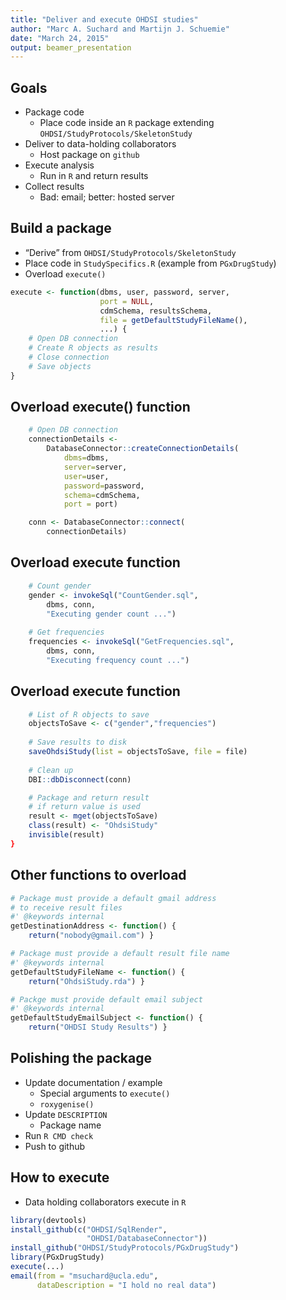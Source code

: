 ```yaml
---
title: "Deliver and execute OHDSI studies"
author: "Marc A. Suchard and Martijn J. Schuemie"
date: "March 24, 2015"
output: beamer_presentation
---
```


## Goals

- Package code
    - Place code inside an `R` package extending `OHDSI/StudyProtocols/SkeletonStudy`
- Deliver to data-holding collaborators
    - Host package on `github`
- Execute analysis
    - Run in `R` and return results
- Collect results
    - Bad: email; better: hosted server

## Build a package

- "Derive" from `OHDSI/StudyProtocols/SkeletonStudy`
- Place code in `StudySpecifics.R` (example from `PGxDrugStudy`)
- Overload `execute()`

```r
execute <- function(dbms, user, password, server, 
                    port = NULL,
                    cdmSchema, resultsSchema, 
    				file = getDefaultStudyFileName(),
                    ...) {    
    # Open DB connection
    # Create R objects as results
    # Close connection
    # Save objects
}
```

## Overload execute() function

```r
    # Open DB connection
    connectionDetails <- 
        DatabaseConnector::createConnectionDetails(
            dbms=dbms, 
            server=server, 
            user=user, 
            password=password, 
            schema=cdmSchema, 
            port = port)    

    conn <- DatabaseConnector::connect(
        connectionDetails)
```

## Overload execute function

```r
    # Count gender
    gender <- invokeSql("CountGender.sql", 
        dbms, conn, 
        "Executing gender count ...")    
    
    # Get frequencies
    frequencies <- invokeSql("GetFrequencies.sql", 
        dbms, conn, 
        "Executing frequency count ...")
```

## Overload execute function

```r
    # List of R objects to save
    objectsToSave <- c("gender","frequencies")
    
    # Save results to disk
    saveOhdsiStudy(list = objectsToSave, file = file)
            
    # Clean up
    DBI::dbDisconnect(conn)    

    # Package and return result 
    # if return value is used	
    result <- mget(objectsToSave)
    class(result) <- "OhdsiStudy"
    invisible(result)
}
```

## Other functions to overload

```r
# Package must provide a default gmail address 
# to receive result files
#' @keywords internal
getDestinationAddress <- function() { 
    return("nobody@gmail.com") }

# Package must provide a default result file name
#' @keywords internal
getDefaultStudyFileName <- function() { 
    return("OhdsiStudy.rda") }

# Packge must provide default email subject
#' @keywords internal
getDefaultStudyEmailSubject <- function() { 
    return("OHDSI Study Results") }
```

## Polishing the package

- Update documentation / example
    - Special arguments to `execute()`
    -  `roxygenise()`
- Update `DESCRIPTION`
    - Package name
- Run `R CMD check`
- Push to github

## How to execute

- Data holding collaborators execute in ``R``

```r
library(devtools)
install_github(c("OHDSI/SqlRender", 
                 "OHDSI/DatabaseConnector"))
install_github("OHDSI/StudyProtocols/PGxDrugStudy")
library(PGxDrugStudy)
execute(...)
email(from = "msuchard@ucla.edu",
      dataDescription = "I hold no real data")
```
